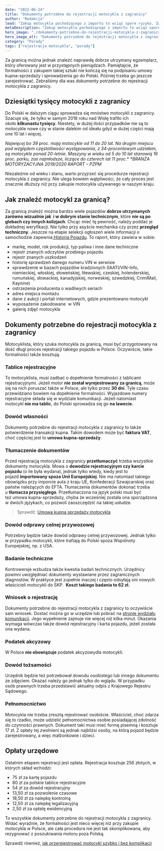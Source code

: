 ```yaml
---
date: "2022-06-24"
title: "Dokumenty potrzebne do rejestracji motocykla z zagranicy"
author: "Redakcja"
lead: "Zakup motocykla pochodzącego z importu to wciąż spore ryzyko. Zwłaszcza że nie brakuje nieuczciwych sprzedawców czy handlarzy, którzy sprzedają motory po słuczkach, szlifach i innych zmianach w konstrukcji jako bezwypadkowe."
metaDescription: "Zakup motocykla pochodzącego z importu to wciąż spore ryzyko. Zwłaszcza że nie brakuje nieuczciwych sprzedawców czy handlarzy"
hero_image: "./dokumenty-potrzebne-do-rejestracji-motocykla-z-zagranicy.jpg"
hero_image_alt: "Dokumenty potrzebne do rejestracji motocykla z zagranicy"
category: "Porady"
tags: ["rejestracja motocykla", "porady"]
---
```

Za granicą można jednak znaleźć naprawdę dobrze utrzymany egzemplarz, który oferowany jest w przystępnych pieniądzach. Pamiętajcie, że formalności z zakupem takiej sztuki nie kończą się na podpisaniu umowy kupna-sprzedaży i sprowadzenia go do Polski. Później trzeba go jeszcze zarejestrować. Zebraliśmy dla was dokumenty potrzebne do rejestracji motocykla z zagranicy.
 
<h2>Dziesiątki tysięcy motocykli z zagranicy</h2>
Do Polski w dalszym ciągu sprowadza się mnóstwo motocykli z zagranicy. Szacuje się, że tylko w samym 2018 roku nad Wisłę trafiło ich około <strong>kilkunastu tysięcy.</strong> Niestety, w dużej ilości przypadków nie są to motocykle nowe czy w stanie dalekim od ideału gdyż w dużej części mają one 10 lat i więcej.

<em>Najwięcej bo 39 proc. mają motocykle od 11 do 20 lat. Na drugim miejscu pod względem częstotliwości występowania, z 34-procentowym udziałem, są motocykle ponad 20-letnie. Maszyny w wieku od 5 do 10 lat stanowią 16 proc. parku, zaś najmłodsze, liczące do czterech lat 11 proc</em>.*
*<em>BRANŻA MOTORYZACYJNA 2019/2020 RAPORT – PZPM</em>

Niezależnie od wieku i stanu, warto przyjrzeć się procedurze rejestracji motocykla z zagranicy. Nie ulega bowiem wątpliwości, że cały proces jest znacznie dłuższy niż przy zakupie motocykla używanego w naszym kraju.
<h2>Jak znaleźć motocykl za granicą?</h2>
Za granicą znaleźć można bardzo wiele pojazdów <strong>dobrze utrzymanych zarówno wizualnie jak  i w dobrym stanie technicznym</strong>, które <strong>nie są po glebach czy innych kolizjach</strong>. Chcąc mieć tę pewność, należy poddać je dokładnej weryfikacji. Nie tylko przy asyście mechanika czy przez <strong>przegląd techniczny</strong>. Jeszcze na etapie selekcji ogłoszeń wiele informacji o samochodzie zapewnia<a href="https://www.autobaza.pl/partner/id/80000331" target="_blank" rel="noopener"> Historia Pojazdu</a>. To raport, który zawiera w sobie:
<ul>
 	<li>markę, model, rok produkcji, typ paliwa i inne dane techniczne</li>
 	<li>rejestr znanych odczytów przebiegu pojazdu</li>
 	<li>rejestr znanych uszkodzeń</li>
 	<li>historię sprawdzeń danego numeru VIN w serwisie</li>
 	<li>sprawdzenie w bazach pojazdów kradzionych (IAATI/VIN-Info, niemieckiej, włoskiej, słoweńskiej, litewskiej, czeskiej, holenderskiej, rumuńskiej, słowackiej, kanadyjskiej, norweskiej, szwedzkiej, CrimiMail, Kaynine)</li>
 	<li>ostrzeżenia producenta o wadliwych seriach</li>
 	<li>adres miejsca montażu</li>
 	<li>dane z aukcji i portali internetowych, gdzie prezentowano motocykl</li>
 	<li>wyposażenie zakodowane  w VIN</li>
 	<li>galerię zdjęć motocykla</li>
</ul>

<h2>Dokumenty potrzebne do rejestracji motocykla z zagranicy</h2>
Motocyklista, który szuka motocykla za granicą, musi być przygotowany na dość długi proces rejestracji takiego pojazdu w Polsce. Oczywiście, takie formalności także kosztują.
<h3>Tablice rejestracyjne</h3>
To motocyklista, musi zadbać o dopełnienie formalności z tablicami rejestracyjnymi. Jeżeli motor <strong>nie został wyrejestrowany za granicą</strong>, może się na nich poruszać także w Polsce, ale tylko przez <strong>30 dni</strong>. Tyle czasu przewidziano bowiem na dopełnienie formalności. Wyjazdowe numery rejestracyjne składa się w wydziale komunikacji. Jeżeli natomiast motocykl <strong>nie ma tablic</strong>, do Polski sprowadza się go <strong>na lawecie.</strong>
<h3>Dowód własności</h3>
Dokumenty potrzebne do rejestracji motocykla z zagranicy to także potwierdzenie transakcji kupna. Takim dowodem może być <strong>faktura VAT</strong>, choć częściej jest to <strong>umowa kupna-sprzedaży</strong>.
<h3>Tłumaczenie dokumentów</h3>
Przed rejestracją motocykla z zagranicy <strong>przetłumaczyć</strong> trzeba wszystkie dokumenty motocykla. Mowa o <strong>dowodzie rejestracyjnym czy karcie pojazdu</strong> (o ile była wydana), jednak tylko wtedy, kiedy jest to pojazd <strong>importowany spoza Unii Europejskiej</strong>. Nie ma natomiast takiego obowiązku przy imporcie auta z kraju UE, Konfederacji Szwajcarskiej oraz państw należących do EFTA. Tłumaczenia dokumentów dokonać trzeba u <strong>tłumacza przysięgłego</strong>. Przetłumaczona na język polski musi być też umowa kupna-sprzedaży, chyba że wcześniej została ona sporządzona w dwóch językach, co pozwoli zaoszczędzić na takiej usłudze.

> Sprawdź: [Umowa kupna sprzedaży motocykla](/aktualnosci/umowa-kupna-sprzedazy-motocykla/)

<h3>Dowód odprawy celnej przywozowej</h3>
Potrzebny będzie także dowód odprawy celnej przywozowej. Jednak tylko w przypadku motocykli, które trafiają do Polski spoza Wspólnoty Europejskiej, np. z USA.
<h3>Badanie techniczne</h3>
Kontrowersje wzbudza także kwestia badań technicznych. Urzędnicy powinni uwzględniać dokumenty wystawiane przez zagranicznych diagnostów. W praktyce jest zupełnie inaczej i często odsyłają oni nowych właścicieli motocykli do SKP.  <strong>Koszt takiego badania to 62 zł.</strong>
<h3>Wniosek o rejestrację</h3>
Dokumenty potrzebne do rejestracji motocykla z zagranicy to oczywiście sam wniosek. Dostać można go w urzędzie lub pobrać na <a href="http://wydzialykomunikacji.pl/wydzialy-komunikacji-warszawa/">stronie wydziału komunikacji</a>. Jego wypełnienie zajmuje nie więcej niż kilka minut. Okazania wymaga wówczas także dowód rejestracyjny i karta pojazdu, jeżeli została ona wydana.
<h3>Podatek akcyzowy</h3>
W Polsce <strong>nie obowiązuje</strong> podatek akcyzowydla motocykli.
<h3>Dowód tożsamości</h3>
Urzędnik będzie też potrzebował dowodu osobistego lub innego dokumentu ze zdjęciem. Okazać należy go jednak tylko do wglądu. W przypadku osób prawnych trzeba przedstawić aktualny odpis z Krajowego Rejestru Sądowego.
<h3>Pełnomocnictwo</h3>
Motocykla nie trzeba zresztą rejestrować osobiście. Właściciel, choć zdarza się to rzadko, może udzielić pełnomocnictwa osobie posiadającej zdolność do czynności prawnych. Dokument taki musi mieć formę pisemną i kosztuje 17 zł. Z opłaty tej zwolnieni są jednak najbliżsi osoby, na którą pojazd będzie zarejestrowany, a więc małżonkowie i dzieci.
<h2>Opłaty urzędowe</h2>
Ostatnim etapem rejestracji jest opłata. Rejestracja kosztuje 256 złotych, w których skład wchodzi:
<ul>
 	<li>75 zł za kartę pojazdu</li>
 	<li>80 zł za polskie tablice rejestracyjne</li>
 	<li>54 zł za dowód rejestracyjny</li>
 	<li>13,50 zł za pozwolenie czasowe</li>
 	<li>18,50 zł za nalepkę kontrolną</li>
 	<li>12,50 zł za nalepkę legalizacyjną</li>
 	<li>2,50 zł za opłatę ewidencyjną</li>
</ul>
To wszystkie dokumenty potrzebne do rejestracji motocykla z zagranicy. Widać wyraźnie, że formalności jest nieco więcej niż przy zakupie motocykla w Polsce, ale cała procedura nie jest tak skomplikowana, aby rezygnować z poszukiwania motoru poza Polską.

Sprawdź również, <a href="https://mototrips.pl/porady/jak-przerejestrowac-motocykl-szybko-i-bez-komplikacji/">jak przerejestrować motocykl szybko i bez komplikacji</a>
